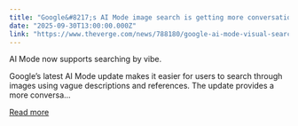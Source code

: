 ```yaml
---
title: "Google&#8217;s AI Mode image search is getting more conversational"
date: "2025-09-30T13:00:00.000Z"
link: "https://www.theverge.com/news/788180/google-ai-mode-visual-search-shopping-update"
---
```


AI Mode now supports searching by vibe.	

Google’s latest AI Mode update makes it easier for users to search through images using vague descriptions and references. The update provides a more conversa...

[Read more](https://www.theverge.com/news/788180/google-ai-mode-visual-search-shopping-update)
